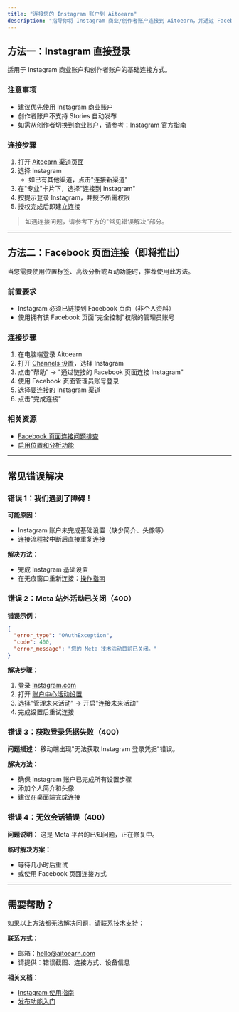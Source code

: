 ```yaml
---
title: "连接您的 Instagram 账户到 Aitoearn"
description: "指导你将 Instagram 商业/创作者账户连接到 Aitoearn，并通过 Facebook 页面完成权限授权与常见问题排查。"
---
```


## 方法一：Instagram 直接登录

适用于 Instagram 商业账户和创作者账户的基础连接方式。

### 注意事项
- 建议优先使用 Instagram 商业账户
- 创作者账户不支持 Stories 自动发布
- 如需从创作者切换到商业账户，请参考：[Instagram 官方指南](https://help.instagram.com/502981923235522)

### 连接步骤
1. 打开 [Aitoearn 渠道页面](https://accounts.aitoearn.com/channels)
2. 选择 Instagram
   - 如已有其他渠道，点击"连接新渠道"
3. 在"专业"卡片下，选择"连接到 Instagram"
4. 按提示登录 Instagram，并授予所需权限
5. 授权完成后即建立连接

> 如遇连接问题，请参考下方的"常见错误解决"部分。

---

## 方法二：Facebook 页面连接（即将推出）

当您需要使用位置标签、高级分析或互动功能时，推荐使用此方法。

### 前置要求
- Instagram 必须已链接到 Facebook 页面（非个人资料）
- 使用拥有该 Facebook 页面"完全控制"权限的管理员账号

### 连接步骤
1. 在电脑端登录 Aitoearn
2. 打开 [Channels 设置](https://publish.aitoearn.com/settings/channels)，选择 Instagram
3. 点击"帮助" → "通过链接的 Facebook 页面连接 Instagram"
4. 使用 Facebook 页面管理员账号登录
5. 选择要连接的 Instagram 渠道
6. 点击"完成连接"

### 相关资源
- [Facebook 页面连接问题排查](https://support.aitoearn.com/article/565-troubleshooting-instagram-connections#troubleshooting)
- [启用位置和分析功能](https://support.aitoearn.com/article/565-troubleshooting-instagram-connections#how-to-convert-to-get-new-features)

---

## 常见错误解决

### 错误 1：我们遇到了障碍！

**可能原因：**
- Instagram 账户未完成基础设置（缺少简介、头像等）
- 连接流程被中断后直接重复连接

**解决方法：**
- 完成 Instagram 基础设置
- 在无痕窗口重新连接：[操作指南](https://support.aitoearn.com/article/508-opening-aitoearn-in-an-incognito-or-private-window-how-to-safelist-aitoearn-and-using-a-vpn)

### 错误 2：Meta 站外活动已关闭（400）

**错误示例：**
```json
{
  "error_type": "OAuthException",
  "code": 400,
  "error_message": "您的 Meta 技术活动目前已关闭。"
}
```

**解决步骤：**
1. 登录 [Instagram.com](https://instagram.com)
2. 打开 [账户中心活动设置](https://accountscenter.instagram.com/info_and_permissions/off_facebook_activity)
3. 选择"管理未来活动" → 开启"连接未来活动"
4. 完成设置后重试连接

### 错误 3：获取登录凭据失败（400）

**问题描述：**
移动端出现"无法获取 Instagram 登录凭据"错误。

**解决方法：**
- 确保 Instagram 账户已完成所有设置步骤
- 添加个人简介和头像
- 建议在桌面端完成连接

### 错误 4：无效会话错误（400）

**问题说明：**
这是 Meta 平台的已知问题，正在修复中。

**临时解决方案：**
- 等待几小时后重试
- 或使用 Facebook 页面连接方式

---

## 需要帮助？

如果以上方法都无法解决问题，请联系技术支持：

**联系方式：**
- 邮箱：[hello@aitoearn.com](mailto:hello@aitoearn.com)
- 请提供：错误截图、连接方式、设备信息

**相关文档：**
- [Instagram 使用指南](../social-platforms/554-using-instagram-with-buffer)
- [发布功能入门](../getting-started/600-getting-started-with-buffers-publishing-features)